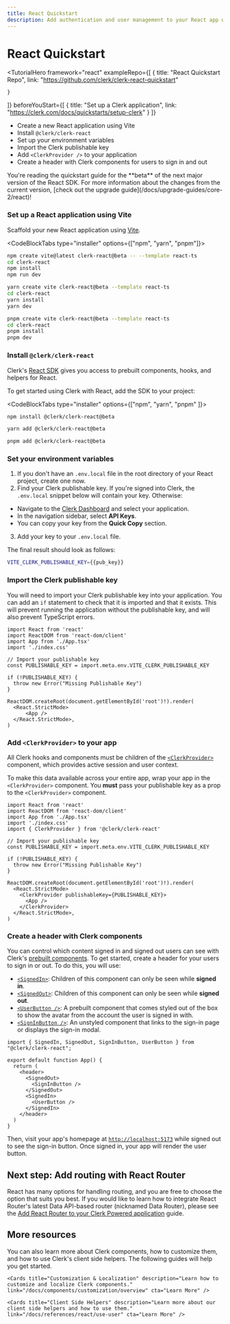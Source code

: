 ```yaml
---
title: React Quickstart
description: Add authentication and user management to your React app with Clerk.
---
```


# React Quickstart

<TutorialHero
  framework="react"
  exampleRepo={[
    {
      title: "React Quickstart Repo",
      link: "https://github.com/clerk/clerk-react-quickstart"

    }
  ]}
  beforeYouStart={[
    {
      title: "Set up a Clerk application",
      link: "https://clerk.com/docs/quickstarts/setup-clerk"
    }
  ]}
>
- Create a new React application using Vite
- Install `@clerk/clerk-react`
- Set up your environment variables
- Import the Clerk publishable key
- Add `<ClerkProvider />` to your application
- Create a header with Clerk components for users to sign in and out
</TutorialHero>

<Callout type='info'>
  You're reading the quickstart guide for the **beta** of the next major version of the React SDK. For more information about the changes from the current version, [check out the upgrade guide](/docs/upgrade-guides/core-2/react)!
</Callout>

<Steps>

### Set up a React application using Vite

Scaffold your new React application using [Vite](https://vitejs.dev/guide/#scaffolding-your-first-vite-project).

<CodeBlockTabs type="installer" options={["npm", "yarn", "pnpm"]}>
  ```bash filename="terminal"
  npm create vite@latest clerk-react@beta -- --template react-ts
  cd clerk-react
  npm install
  npm run dev
  ```

  ```bash filename="terminal"
  yarn create vite clerk-react@beta --template react-ts
  cd clerk-react
  yarn install
  yarn dev
  ```

  ```bash filename="terminal"
  pnpm create vite clerk-react@beta --template react-ts
  cd clerk-react
  pnpm install
  pnpm dev
  ```

</CodeBlockTabs>

### Install `@clerk/clerk-react`

Clerk's [React SDK](/docs/references/react/overview) gives you access to prebuilt components, hooks, and helpers for React.

To get started using Clerk with React, add the SDK to your project:

<CodeBlockTabs type="installer" options={["npm", "yarn",  "pnpm" ]}>
  ```bash filename="terminal"
  npm install @clerk/clerk-react@beta
  ```
  ```bash filename="terminal"
  yarn add @clerk/clerk-react@beta
  ```

  ```bash filename="terminal"
  pnpm add @clerk/clerk-react@beta
  ```

</CodeBlockTabs>

### Set your environment variables

1. If you don't have an `.env.local` file in the root directory of your React project, create one now.
2. Find your Clerk publishable key. If you're signed into Clerk, the `.env.local` snippet below will contain your key. Otherwise:
  - Navigate to the [Clerk Dashboard](https://dashboard.clerk.com/last-active?path=api-keys) and select your application.
  - In the navigation sidebar, select **API Keys**.
  - You can copy your key from the **Quick Copy** section.
3. Add your key to your `.env.local` file.

The final result should look as follows:

<InjectKeys>

```sh filename=".env.local"
VITE_CLERK_PUBLISHABLE_KEY={{pub_key}}
```

</InjectKeys>

### Import the Clerk publishable key

You will need to import your Clerk publishable key into your application. You can add an `if` statement to check that it is imported and that it exists. This will prevent running the application without the publishable key, and will also prevent TypeScript errors.

```tsx filename="src/main.tsx" {6-7, 9-11}
import React from 'react'
import ReactDOM from 'react-dom/client'
import App from './App.tsx'
import './index.css'

// Import your publishable key
const PUBLISHABLE_KEY = import.meta.env.VITE_CLERK_PUBLISHABLE_KEY

if (!PUBLISHABLE_KEY) {
  throw new Error("Missing Publishable Key")
}

ReactDOM.createRoot(document.getElementById('root')!).render(
  <React.StrictMode>
      <App />
  </React.StrictMode>,
)
```

### Add `<ClerkProvider>` to your app

All Clerk hooks and components must be children of the [`<ClerkProvider>`](/docs/components/clerk-provider) component, which provides active session and user context.

To make this data available across your entire app, wrap your app in the `<ClerkProvider>` component. You **must** pass your publishable key as a prop to the `<ClerkProvider>` component.

```tsx filename="src/main.tsx" {5, 16, 18}
import React from 'react'
import ReactDOM from 'react-dom/client'
import App from './App.tsx'
import './index.css'
import { ClerkProvider } from '@clerk/clerk-react'

// Import your publishable key
const PUBLISHABLE_KEY = import.meta.env.VITE_CLERK_PUBLISHABLE_KEY

if (!PUBLISHABLE_KEY) {
  throw new Error("Missing Publishable Key")
}

ReactDOM.createRoot(document.getElementById('root')!).render(
  <React.StrictMode>
    <ClerkProvider publishableKey={PUBLISHABLE_KEY}>
      <App />
    </ClerkProvider>
  </React.StrictMode>,
)
```

### Create a header with Clerk components

You can control which content signed in and signed out users can see with Clerk's [prebuilt components](/docs/components/overview). To get started, create a header for your users to sign in or out. To do this, you will use:

- [`<SignedIn>`](/docs/components/control/signed-in): Children of this component can only be seen while **signed in**.
- [`<SignedOut>`](/docs/components/control/signed-out): Children of this component can only be seen while **signed out**.
- [`<UserButton />`](/docs/components/user/user-button): A prebuilt component that comes styled out of the box to show the avatar from the account the user is signed in with.
- [`<SignInButton />`](/docs/components/unstyled/sign-in-button): An unstyled component that links to the sign-in page or displays the sign-in modal.

```tsx filename="src/App.tsx" {1, 7-12}
import { SignedIn, SignedOut, SignInButton, UserButton } from "@clerk/clerk-react";

export default function App() {
  return (
    <header>
      <SignedOut>
        <SignInButton />
      </SignedOut>
      <SignedIn>
        <UserButton />
      </SignedIn>
    </header>
  )
}
```

Then, visit your app's homepage at [`http://localhost:5173`](http://localhost:5173) while signed out to see the sign-in button. Once signed in, your app will render the user button.

</Steps>

## Next step: Add routing with React Router

React has many options for handling routing, and you are free to choose the option that suits you best. If you would like to learn how to integrate React Router's latest Data API-based router (nicknamed Data Router), please see the [Add React Router to your Clerk Powered application](/docs/references/react/add-react-router) guide.

## More resources

You can also learn more about Clerk components, how to customize them, and how to use Clerk's client side helpers. The following guides will help you get started.

<div className="container mx-auto my-4">
  <div className="grid grid-cols-1 gap-6 md:grid-cols-2">
    <Cards title="Prebuilt Components" description="Learn more about Clerk's suite of components that let you quickly add authentication to your app." link="/docs/components/overview" cta="Learn More" />

    <Cards title="Customization & Localization" description="Learn how to customize and localize Clerk components." link="/docs/components/customization/overview" cta="Learn More" />

    <Cards title="Client Side Helpers" description="Learn more about our client side helpers and how to use them." link="/docs/references/react/use-user" cta="Learn More" />
  </div>
</div>

